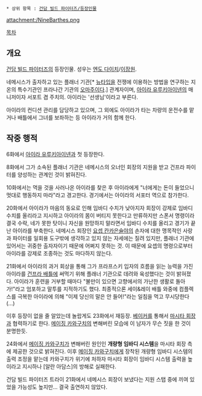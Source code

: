  * 상위 항목 : [[건담 빌드 파이터즈/등장인물]]

attachment:/NineBarthes.png

[[목차]]

== 개요 ==
[[건담 빌드 파이터즈]]의 등장인물. 성우는 [[엔도 다이치]]/[[이장원]].

네메시스가 출자하고 있는 플래너 기관[* [[뉴타입]]을 전쟁에 이용하는 방법을 연구하는 지온의 특수기관인 프라나간 기관의 [[오마주]]이다.] 관계자이며, [[아이라 유루키아이넨]]의 매니저이자 서포트 겸 주치의. 아이라는 '선생님'이라고 부른다.  

아이라의 컨디션 관리를 담당하고 있으며, 그 외에도 아이라가 타는 차량의 운전수를 맡거나 배틀에서 그녀를 보좌하는 등 아이라가 거의 함께 한다.

== 작중 행적 ==
6화에서 [[아이라 유루키아이넨]]과 첫 등장한다. 

8화에서 그가 소속된 플래너 기관은 네메시스의 오너인 회장의 지원을 받고 건프라 파이터를 양성하는 관계인 것이 밝혀진다. 

10화에서는 먹을 것을 사러나온 아이라를 찾은 후 아이라에게 "너에게는 돈이 들었으니 멋대로 행동하지 마라"라고 경고한다. 경기에서는 아이라의 서포터 역으로 참가한다. 

20화에서 아이라가 마음의 동요로 인해 임바디 수치가 낮아지자 회장이 강제로 임바디 수치를 올리라고 지시하고 아이라의 몸이 버티지 못한다고 만류하지만 스폰서 명령이라 결국 수락, 네가 못한 탓이니 자신을 원망하지 말라면서 임바디 수치를 올리고 경기가 끝난 아이라를 부축한다. 네메시스 회장인 [[요셉 칸카은슐야]]의 손자에 대한 맹목적인 사랑과 파이터를 일회용 도구밖에 생각하고 있지 않는 자세에는 질려 있지만, 플래너 기관에 있어서는 귀중한 출자자이기 때문에 어쩌지 못하는 것. 이 때문에 요셉의 명령으로부터 아이라를 강제로 조종하는 것도 마다하지 않는다.

21화에서 아이라의 과거 회상을 통해 그가 프라프스키 입자의 흐름을 읽는 능력을 가진 아이라를 [[건프라 배틀]]에 써먹기 위해 플래너 기관으로 데려와 육성했다는 것이 밝혀졌다. 아이라가 훈련을 거부할 때마다 "불만이 있으면 고향에서의 가난한 생활로 돌아가!"라고 엄포하고 말투를 지적하기도 했다. 최종적으론 세이&레이 배틀 와중에 컴플렉스를 극복한 아이라에 의해 "이제 당신의 말은 안 들어!"라는 일침을 먹고 무시당한다(...)

이후 등장이 없을 줄 알았는데 놀랍게도 23화에서 재등장. [[베이커]]를 통해서 [[마시타 회장]]과 협력하기로 한다. [[메이징 카와구치]]의 변해버린 모습에 이 남자가 무슨 짓을 한 것이 분명한듯. 

24화에서 [[메이징 카와구치]]가 변해버린 원인인 '''개량형 임바디 시스템'''을 마시타 회장 측에 제공한 것으로 밝혀진다. 이후 [[메이징 카와구치]]에게 장착된 개량형 임바디 시스템의 출력 조정을 맡는데 카와구치가 위기에 처하자 마시타 회장이 임바디 시스템 출력을 높이라고 지시하나 [알란 아담스]의 방해로 실패한다.    

건담 빌드 파이터즈 트라이 21화에서 네메시스 회장이 보냈다는 지원 스탭 중에 끼여 있었을 가능성도 높지만... 결국 출연하지 않았다.
